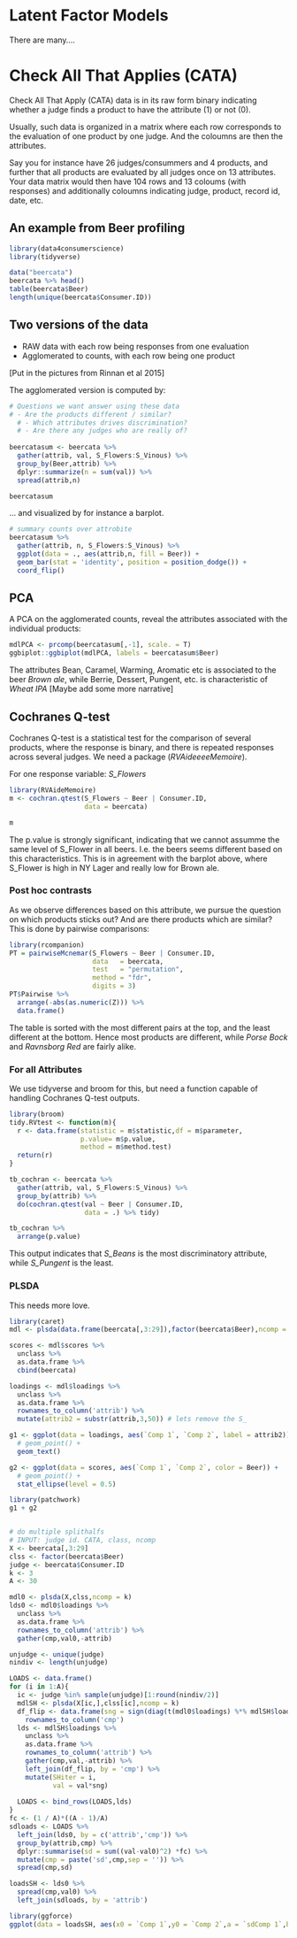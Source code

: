 # Latent Factor Models

There are many....


# Check All That Applies (CATA)

Check All That Apply (CATA) data is in its raw form binary indicating whether a judge finds a product to have the attribute (1) or not (0). 

Usually, such data is organized in a matrix where each row corresponds to the evaluation of one product by one judge. And the coloumns are then the attributes. 

Say you for instance have 26 judges/consummers and 4 products, and further that all products are evaluated by all judges once on 13 attributes. Your data matrix would then have 104 rows and 13 coloums (with responses) and additionally coloumns indicating judge, product, record id, date, etc. 

## An example from Beer profiling 

```r
library(data4consumerscience)
library(tidyverse)

data("beercata")
beercata %>% head()
table(beercata$Beer) 
length(unique(beercata$Consumer.ID))

```

## Two versions of the data

- RAW data with each row being responses from one evaluation
- Agglomerated to counts, with each row being one product

[Put in the pictures from Rinnan et al 2015]

The agglomerated version is computed by: 

```r
# Questions we want answer using these data
# - Are the products different / similar? 
  # - Which attributes drives discrimination? 
  # - Are there any judges who are really of? 
  
beercatasum <- beercata %>% 
  gather(attrib, val, S_Flowers:S_Vinous) %>% 
  group_by(Beer,attrib) %>%
  dplyr::summarize(n = sum(val)) %>% 
  spread(attrib,n)

beercatasum
```

... and visualized by for instance a barplot. 

```r
# summary counts over attrobite
beercatasum %>% 
  gather(attrib, n, S_Flowers:S_Vinous) %>% 
  ggplot(data = ., aes(attrib,n, fill = Beer)) + 
  geom_bar(stat = 'identity', position = position_dodge()) + 
  coord_flip()
```

## PCA 

A PCA on the agglomerated counts, reveal the attributes associated with the individual products:  

```r
mdlPCA <- prcomp(beercatasum[,-1], scale. = T)
ggbiplot::ggbiplot(mdlPCA, labels = beercatasum$Beer)
```

The attributes Bean, Caramel, Warming, Aromatic etc is associated to the beer _Brown ale_, while Berrie, Dessert, Pungent, etc. is characteristic of _Wheat IPA_ [Maybe add some more narrative]


## Cochranes Q-test

Cochranes Q-test is a statistical test for the comparison of several products, where the response is binary, and there is repeated responses across several judges. We need a package (_RVAideeeeMemoire_).

For one response variable: _S_Flowers_

```r
library(RVAideMemoire)
m <- cochran.qtest(S_Flowers ~ Beer | Consumer.ID,
                   data = beercata)

m
```
The p.value is strongly significant, indicating that we cannot assumme the same level of S_Flower in all beers. I.e. the beers seems different based on this characteristics. This is in agreement with the barplot above, where S_Flower is high in NY Lager and really low for Brown ale.  

### Post hoc contrasts

As we observe differences based on this attribute, we pursue the question on which products sticks out? And are there products which are similar? This is done by pairwise comparisons: 

```r
library(rcompanion)
PT = pairwiseMcnemar(S_Flowers ~ Beer | Consumer.ID,
                     data   = beercata,
                     test   = "permutation",
                     method = "fdr",
                     digits = 3)
PT$Pairwise %>% 
  arrange(-abs(as.numeric(Z))) %>% 
  data.frame()
```
The table is sorted with the most different pairs at the top, and the least different at the bottom. Hence most products are different, while _Porse Bock_ and _Ravnsborg Red_ are fairly alike.

### For all Attributes

We use tidyverse and broom for this, but need a function capable of handling Cochranes Q-test outputs.  

```r
library(broom)
tidy.RVtest <- function(m){
  r <- data.frame(statistic = m$statistic,df = m$parameter,
                  p.value= m$p.value,
                  method = m$method.test)
  return(r)
}

tb_cochran <- beercata %>% 
  gather(attrib, val, S_Flowers:S_Vinous) %>% 
  group_by(attrib) %>%
  do(cochran.qtest(val ~ Beer | Consumer.ID,
                   data = .) %>% tidy)

tb_cochran %>% 
  arrange(p.value) 
```
This output indicates that _S_Beans_ is the most discriminatory attribute, while _S_Pungent_ is the least. 

### PLSDA

This needs more love. 

```r
library(caret)
mdl <- plsda(data.frame(beercata[,3:29]),factor(beercata$Beer),ncomp = 3)

scores <- mdl$scores %>% 
  unclass %>% 
  as.data.frame %>% 
  cbind(beercata)

loadings <- mdl$loadings %>% 
  unclass %>% 
  as.data.frame %>% 
  rownames_to_column('attrib') %>% 
  mutate(attrib2 = substr(attrib,3,50)) # lets remove the S_

g1 <- ggplot(data = loadings, aes(`Comp 1`, `Comp 2`, label = attrib2)) + 
  # geom_point() + 
  geom_text()

g2 <- ggplot(data = scores, aes(`Comp 1`, `Comp 2`, color = Beer)) + 
  # geom_point() + 
  stat_ellipse(level = 0.5)

library(patchwork)
g1 + g2


# do multiple splithalfs
# INPUT: judge id. CATA, class, ncomp
X <- beercata[,3:29]
clss <- factor(beercata$Beer)
judge <- beercata$Consumer.ID
k <- 3
A <- 30

mdl0 <- plsda(X,clss,ncomp = k)
lds0 <- mdl0$loadings %>% 
  unclass %>% 
  as.data.frame %>% 
  rownames_to_column('attrib') %>% 
  gather(cmp,val0,-attrib) 

unjudge <- unique(judge)
nindiv <- length(unjudge)

LOADS <- data.frame()
for (i in 1:A){
  ic <- judge %in% sample(unjudge)[1:round(nindiv/2)]
  mdlSH <- plsda(X[ic,],clss[ic],ncomp = k)
  df_flip <- data.frame(sng = sign(diag(t(mdl0$loadings) %*% mdlSH$loadings))) %>% 
    rownames_to_column('cmp')
  lds <- mdlSH$loadings %>% 
    unclass %>% 
    as.data.frame %>% 
    rownames_to_column('attrib') %>% 
    gather(cmp,val,-attrib) %>% 
    left_join(df_flip, by = 'cmp') %>% 
    mutate(SHiter = i, 
           val = val*sng)  
  
  LOADS <- bind_rows(LOADS,lds)
}
fc <- (1 / A)*((A - 1)/A)
sdloads <- LOADS %>% 
  left_join(lds0, by = c('attrib','cmp')) %>% 
  group_by(attrib,cmp) %>% 
  dplyr::summarise(sd = sum((val-val0)^2) *fc) %>% 
  mutate(cmp = paste('sd',cmp,sep = '')) %>% 
  spread(cmp,sd)

loadsSH <- lds0 %>% 
  spread(cmp,val0) %>% 
  left_join(sdloads, by = 'attrib')

library(ggforce)
ggplot(data = loadsSH, aes(x0 = `Comp 1`,y0 = `Comp 2`,a = `sdComp 1`,b = `sdComp 2`,angle = 0)) + geom_ellipse()
```

```r

```

